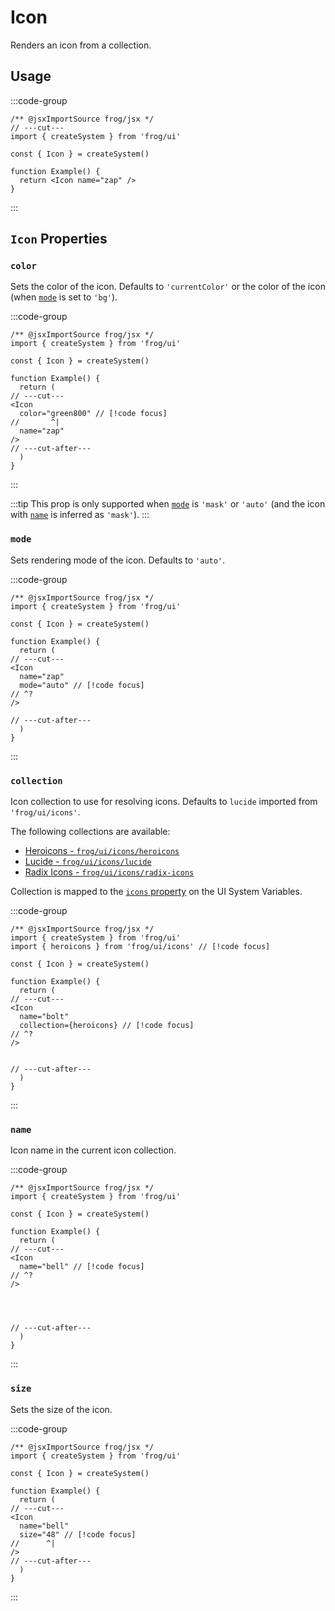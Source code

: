 
# Icon

Renders an icon from a collection.

## Usage

:::code-group
```tsx twoslash [Code]
/** @jsxImportSource frog/jsx */
// ---cut---
import { createSystem } from 'frog/ui'

const { Icon } = createSystem()

function Example() {
  return <Icon name="zap" />
}
```

<div data-title="Preview">
  <div
    style={{
      backgroundImage: "url('data:image/svg+xml;utf8,%3Csvg%20xmlns%3D%22http%3A%2F%2Fwww.w3.org%2F2000%2Fsvg%22%20width%3D%221em%22%20height%3D%221em%22%20viewBox%3D%220%200%2024%2024%22%3E%3Cpath%20fill%3D%22none%22%20stroke%3D%22currentColor%22%20stroke-linecap%3D%22round%22%20stroke-linejoin%3D%22round%22%20stroke-width%3D%222%22%20d%3D%22M4%2014a1%201%200%200%201-.78-1.63l9.9-10.2a.5.5%200%200%201%20.86.46l-1.92%206.02A1%201%200%200%200%2013%2010h7a1%201%200%200%201%20.78%201.63l-9.9%2010.2a.5.5%200%200%201-.86-.46l1.92-6.02A1%201%200%200%200%2011%2014z%22%2F%3E%3C%2Fsvg%3E')",
      backgroundColor:'transparent',
      backgroundSize:'100% 100%',
      height: '24px',
      width: '24px',
    }}
  />
</div>
:::

## `Icon` Properties

### `color`

Sets the color of the icon. Defaults to `'currentColor'` or the color of the icon (when [`mode`](#mode) is set to `'bg'`).

:::code-group
```tsx twoslash [Code]
/** @jsxImportSource frog/jsx */
import { createSystem } from 'frog/ui'

const { Icon } = createSystem()

function Example() {
  return (
// ---cut---
<Icon
  color="green800" // [!code focus]
//       ^|
  name="zap"
/>
// ---cut-after---
  )
}
```

<div data-title="Preview">
  <div
    style={{
      backgroundImage: "url('data:image/svg+xml;utf8,%3Csvg%20xmlns%3D%22http%3A%2F%2Fwww.w3.org%2F2000%2Fsvg%22%20width%3D%221em%22%20height%3D%221em%22%20viewBox%3D%220%200%2024%2024%22%3E%3Cpath%20fill%3D%22none%22%20stroke%3D%22%23009431%22%20stroke-linecap%3D%22round%22%20stroke-linejoin%3D%22round%22%20stroke-width%3D%222%22%20d%3D%22M4%2014a1%201%200%200%201-.78-1.63l9.9-10.2a.5.5%200%200%201%20.86.46l-1.92%206.02A1%201%200%200%200%2013%2010h7a1%201%200%200%201%20.78%201.63l-9.9%2010.2a.5.5%200%200%201-.86-.46l1.92-6.02A1%201%200%200%200%2011%2014z%22%2F%3E%3C%2Fsvg%3E')",
      backgroundColor:'transparent',
      backgroundSize:'100% 100%',
      height: '24px',
      width: '24px',
    }}
  />
</div>
:::

:::tip
This prop is only supported when [`mode`](#mode) is `'mask'` or `'auto'` (and the icon with [`name`](#name) is inferred as `'mask'`).
:::

### `mode`

Sets rendering mode of the icon. Defaults to `'auto'`.

:::code-group
```tsx twoslash [Code]
/** @jsxImportSource frog/jsx */
import { createSystem } from 'frog/ui'

const { Icon } = createSystem()

function Example() {
  return (
// ---cut---
<Icon
  name="zap"
  mode="auto" // [!code focus]
// ^?
/>

// ---cut-after---
  )
}
```

<div data-title="Preview">
  <div
    style={{
      backgroundImage: "url('data:image/svg+xml;utf8,%3Csvg%20xmlns%3D%22http%3A%2F%2Fwww.w3.org%2F2000%2Fsvg%22%20width%3D%221em%22%20height%3D%221em%22%20viewBox%3D%220%200%2024%2024%22%3E%3Cpath%20fill%3D%22none%22%20stroke%3D%22currentColor%22%20stroke-linecap%3D%22round%22%20stroke-linejoin%3D%22round%22%20stroke-width%3D%222%22%20d%3D%22M4%2014a1%201%200%200%201-.78-1.63l9.9-10.2a.5.5%200%200%201%20.86.46l-1.92%206.02A1%201%200%200%200%2013%2010h7a1%201%200%200%201%20.78%201.63l-9.9%2010.2a.5.5%200%200%201-.86-.46l1.92-6.02A1%201%200%200%200%2011%2014z%22%2F%3E%3C%2Fsvg%3E')",
      backgroundColor:'transparent',
      backgroundSize:'100% 100%',
      height: '24px',
      width: '24px',
    }}
  />

</div>
:::

### `collection`

Icon collection to use for resolving icons. Defaults to `lucide` imported from `'frog/ui/icons'`.

The following collections are available:
- [Heroicons - `frog/ui/icons/heroicons`](https://heroicons.com)
- [Lucide - `frog/ui/icons/lucide`](https://lucide.dev)
- [Radix Icons - `frog/ui/icons/radix-icons`](https://www.radix-ui.com/icons)

Collection is mapped to the [`icons` property](/ui/ui-system#icons) on the UI System Variables.

:::code-group
```tsx twoslash [Code]
/** @jsxImportSource frog/jsx */
import { createSystem } from 'frog/ui'
import { heroicons } from 'frog/ui/icons' // [!code focus]

const { Icon } = createSystem()

function Example() {
  return (
// ---cut---
<Icon
  name="bolt"
  collection={heroicons} // [!code focus]
// ^?
/>


// ---cut-after---
  )
}
```

<div data-title="Preview">
  <div
    style={{
      backgroundImage: "url('data:image/svg+xml;utf8,%3Csvg%20xmlns%3D%22http%3A%2F%2Fwww.w3.org%2F2000%2Fsvg%22%20width%3D%221em%22%20height%3D%221em%22%20viewBox%3D%220%200%2024%2024%22%3E%3Cpath%20fill%3D%22none%22%20stroke%3D%22currentColor%22%20stroke-linecap%3D%22round%22%20stroke-linejoin%3D%22round%22%20stroke-width%3D%221.5%22%20d%3D%22m3.75%2013.5l10.5-11.25L12%2010.5h8.25L9.75%2021.75L12%2013.5z%22%2F%3E%3C%2Fsvg%3E')",
      backgroundColor:'transparent',
      backgroundSize:'100% 100%',
      height: '24px',
      width: '24px',
    }}
  />


</div>
:::

### `name`

Icon name in the current icon collection.

:::code-group
```tsx twoslash [Code]
/** @jsxImportSource frog/jsx */
import { createSystem } from 'frog/ui'

const { Icon } = createSystem()

function Example() {
  return (
// ---cut---
<Icon
  name="bell" // [!code focus]
// ^?
/>




// ---cut-after---
  )
}
```

<div data-title="Preview">
  <div
    style={{
      backgroundImage: "url('data:image/svg+xml;utf8,%3Csvg%20xmlns%3D%22http%3A%2F%2Fwww.w3.org%2F2000%2Fsvg%22%20width%3D%221em%22%20height%3D%221em%22%20viewBox%3D%220%200%2024%2024%22%3E%3Cpath%20fill%3D%22none%22%20stroke%3D%22currentColor%22%20stroke-linecap%3D%22round%22%20stroke-linejoin%3D%22round%22%20stroke-width%3D%222%22%20d%3D%22M6%208a6%206%200%200%201%2012%200c0%207%203%209%203%209H3s3-2%203-9m4.3%2013a1.94%201.94%200%200%200%203.4%200%22%2F%3E%3C%2Fsvg%3E')",
      backgroundColor:'transparent',
      backgroundSize:'100% 100%',
      height: '24px',
      width: '24px',
    }}
  />

</div>
:::


### `size`

Sets the size of the icon.

:::code-group
```tsx twoslash [Code]
/** @jsxImportSource frog/jsx */
import { createSystem } from 'frog/ui'

const { Icon } = createSystem()

function Example() {
  return (
// ---cut---
<Icon
  name="bell"
  size="48" // [!code focus]
//      ^|
/>
// ---cut-after---
  )
}
```

<div data-title="Preview">
  <div
    style={{
      backgroundImage: "url('data:image/svg+xml;utf8,%3Csvg%20xmlns%3D%22http%3A%2F%2Fwww.w3.org%2F2000%2Fsvg%22%20width%3D%221em%22%20height%3D%221em%22%20viewBox%3D%220%200%2024%2024%22%3E%3Cpath%20fill%3D%22none%22%20stroke%3D%22currentColor%22%20stroke-linecap%3D%22round%22%20stroke-linejoin%3D%22round%22%20stroke-width%3D%222%22%20d%3D%22M4%2014a1%201%200%200%201-.78-1.63l9.9-10.2a.5.5%200%200%201%20.86.46l-1.92%206.02A1%201%200%200%200%2013%2010h7a1%201%200%200%201%20.78%201.63l-9.9%2010.2a.5.5%200%200%201-.86-.46l1.92-6.02A1%201%200%200%200%2011%2014z%22%2F%3E%3C%2Fsvg%3E')",
      backgroundColor:'transparent',
      backgroundSize:'100% 100%',
      height: '48px',
      width: '48px',
    }}
  />
</div>
:::

